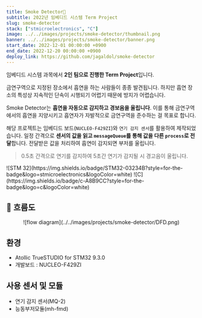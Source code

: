 ```yaml
---
title: Smoke Detector🚬
subtitle: 2022년 임베디드 시스템 Term Project
slug: smoke-detector
stack: ["stmicroelectronics", "C"]
image: ../../images/projects/smoke-detector/thumbnail.png
banner: ../../images/projects/smoke-detector/banner.png
start_date: 2022-12-01 00:00:00 +0900
end_date: 2022-12-20 00:00:00 +0900
deploy_link: https://github.com/jagaldol/smoke-detector
---
```



임베디드 시스템 과목에서 **2인 팀으로 진행한 Term Project**입니다.

금연구역으로 지정된 장소에서 흡연을 하는 사람들이 종종 발견됩니다. 하지만 흡연 장소의 특성상 지속적인 단속이 시행되기 어렵기 때문에 방지가 어렵습니다.

Smoke Detector는 **흡연을 자동으로 감지하고 경보음을 울립니다**. 이를 통해 금연구역에서의 흡연을 지양시키고 흡연자가 자발적으로 금연구역을 준수하는 걸 목표로 합니다.

해당 프로젝트는 임베디드 보드(`NUCLEO-F429ZI`)와 `연기 감지 센서`를 활용하여 제작되었습니다. 일정 간격으로 **센서의 값을 읽고 `messageQueue`를 통해 값을 다른 `process`로 전달**합니다. 전달받은 값을 처리하여 흡연이 감지되면 부저를 울립니다.

> 0.5초 간격으로 연기를 감지하여 5초간 연기가 감지될 시 경고음이 울립니다.



<Stacks>
  ![STM 32](https://img.shields.io/badge/STM32-03234B?style=for-the-badge&logo=stmicroelectronics&logoColor=white)
  ![C](https://img.shields.io/badge/c-A8B9CC?style=for-the-badge&logo=c&logoColor=white)
</Stacks>


## 💭️️ 흐름도

<div align="center">
  <div className="xl:w-[1000px]">
  ![flow diagram](../../images/projects/smoke-detector/DFD.png)
  </div>
</div>

## 환경
- Atollic TrueSTUDIO for STM32 9.3.0
- 개발보드 : NUCLEO-F429ZI

## 사용 센서 및 모듈
 - 연기 감지 센서(MQ-2)
 - 능동부저모듈(mh-fmd)

<MemberContainer>
  <MemberGrid members={[
    {
      imageSrc: 'https://github.com/jagaldol.png',
      link: 'https://github.com/jagaldol',
      name: '안혜준',
      description: '신호 처리 및 부저 동작 코드 작성'
    },
    {
      imageSrc: 'https://github.com/gogumac.png',
      link: 'https://github.com/gogumac',
      name: '김유빈',
      description: '센서 메시지 큐 전달 코드 작성'
    },
  ]} />
</MemberContainer>